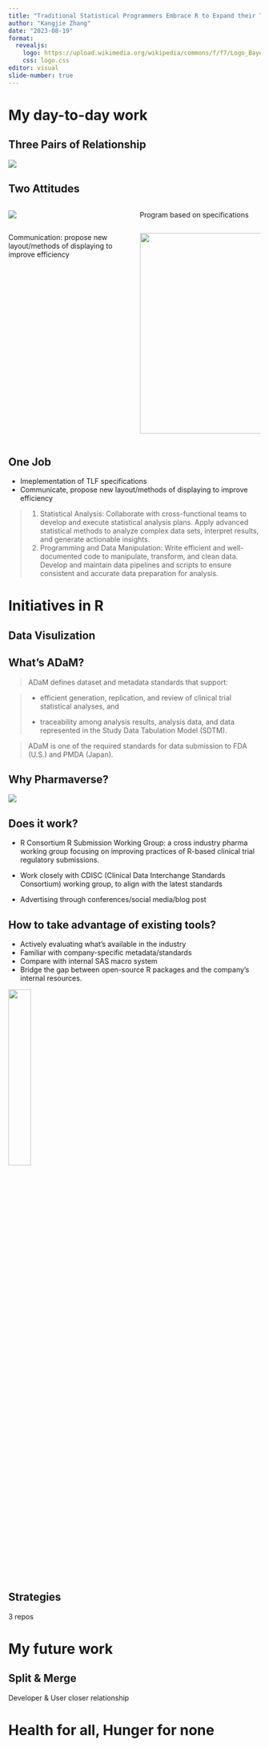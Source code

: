 ```yaml
---
title: "Traditional Statistical Programmers Embrace R to Expand their Toolkits"
author: "Kangjie Zhang"
date: "2023-08-19"
format:
  revealjs: 
    logo: https://upload.wikimedia.org/wikipedia/commons/f/f7/Logo_Bayer.svg
    css: logo.css
editor: visual
slide-number: true
---
```


# My day-to-day work

## Three Pairs of Relationship

::: fragment
![](3rel.PNG){fig-align="center"}
:::

## Two Attitudes

::: columns
::: {.column width="50%"}
::: fragment
![](https://media.giphy.com/media/0UdHxnR0L7u05hVV0h/giphy.gif){width="70%\""}
:::
:::

::: {.column width="50%"}
::: fragment
Program based on specifications
:::
:::
:::

::: columns
::: {.column width="50%"}
::: fragment
Communication: propose new layout/methods of displaying to improve efficiency
:::
:::

::: {.column width="50%"}
::: fragment
![](https://media.giphy.com/media/v1.Y2lkPTc5MGI3NjExbnIwZ2U3dGR5c2M3dzJpZXI1MHZyeHUwazNmbWJib2FwaWU5cHU4ZiZlcD12MV9pbnRlcm5hbF9naWZfYnlfaWQmY3Q9Zw/eg3tTqoOegYLbzcPdJ/giphy-downsized-large.gif){.absolute bottom="10" right="50" width="400"}
:::
:::
:::

## One Job

::: fragment
:::

::: fragment
-   Imeplementation of TLF specifications
-   Communicate, propose new layout/methods of displaying to improve efficiency
:::

> 1.  Statistical Analysis: Collaborate with cross-functional teams to develop and execute statistical analysis plans. Apply advanced statistical methods to analyze complex data sets, interpret results, and generate actionable insights.
> 2.  Programming and Data Manipulation: Write efficient and well-documented code to manipulate, transform, and clean data. Develop and maintain data pipelines and scripts to ensure consistent and accurate data preparation for analysis.

# Initiatives in R

## Data Visulization

## What's ADaM?

> ADaM defines dataset and metadata standards that support:

> -   efficient generation, replication, and review of clinical trial statistical analyses, and
>
> -   traceability among analysis results, analysis data, and data represented in the Study Data Tabulation Model (SDTM).

> ADaM is one of the required standards for data submission to FDA (U.S.) and PMDA (Japan).

## Why Pharmaverse?

![](base_tidy_pharma.png){fig-align="center"}

## Does it work?
::: {.incremental}
- R Consortium R Submission Working Group: a cross industry pharma working group focusing on improving practices of R-based clinical trial regulatory submissions.


- Work closely with CDISC (Clinical Data Interchange Standards Consortium) working group, to align with the latest standards

- Advertising through conferences/social media/blog post

:::

## How to take advantage of existing tools?
::: {.incremental}

- Actively evaluating what's available in the industry
- Familiar with company-specific metadata/standards 
- Compare with internal SAS macro system 
- Bridge the gap between open-source R packages and the company's internal resources. 


:::

::: fragment

![](bridge.png){fig-align="center" width=30%}
:::
## Strategies
3 repos



# My future work

## Split & Merge

Developer & User closer relationship

# Health for all, Hunger for none
